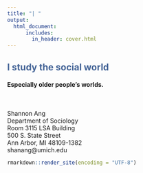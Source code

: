 ```yaml
---
title: "| "
output:
  html_document:    
      includes:
        in_header: cover.html
---
```


## <span style="color:#436396">I study the social world</span> 
#### Especially older people's worlds.

</br>
<p>
Shannon Ang <br/>
Department of Sociology <br/>
Room 3115 LSA Building <br/>
500 S. State Street <br/>
Ann Arbor, MI 48109-1382 <br/>
shanang@umich.edu
</p>


```r
rmarkdown::render_site(encoding = "UTF-8")
```

